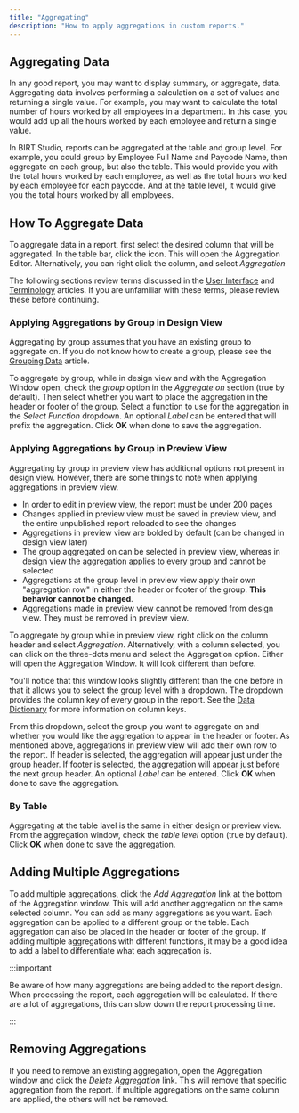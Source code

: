 ```yaml
---
title: "Aggregating"
description: "How to apply aggregations in custom reports."
---
```



## Aggregating Data

In any good report, you may want to display summary, or aggregate, data. Aggregating data involves performing a calculation on a set of values and returning a single value. For example, you may want to calculate the total number of hours worked by all employees in a department. In this case, you would add up all the hours worked by each employee and return a single value.

In BIRT Studio, reports can be aggregated at the table and group level. For example, you could group by Employee Full Name and Paycode Name, then aggregate on each group, but also the table. This would provide you with the total hours worked by each employee, as well as the total hours worked by each employee for each paycode. And at the table level, it would give you the total hours worked by all employees.

## How To Aggregate Data

To aggregate data in a report, first select the desired column that will be aggregated. In the table bar, click the <Sigma className="icon" /> icon. This will open the Aggregation Editor. Alternatively, you can right click the column, and select <Sigma className="icon" /> _Aggregation_

The following sections review terms discussed in the [User Interface](/docs/birt-studio/getting-started/user-interface) and [Terminology](/docs/birt-studio/getting-started/terminology) articles. If you are unfamiliar with these terms, please review these before continuing.

### Applying Aggregations by Group in Design View

Aggregating by group assumes that you have an existing group to aggregate on. If you do not know how to create a group, please see the [Grouping Data](./grouping-data) article.

To aggregate by group, while in design view and with the Aggregation Window open, check the _group_ option in the _Aggregate on_ section (true by default). Then select whether you want to place the aggregation in the header or footer of the group. Select a function to use for the aggregation in the _Select Function_ dropdown. An optional _Label_ can be entered that will prefix the aggregation. Click **OK** when done to save the aggregation.

### Applying Aggregations by Group in Preview View

Aggregating by group in preview view has additional options not present in design view. However, there are some things to note when applying aggregations in preview view.

- In order to edit in preview view, the report must be under 200 pages
- Changes applied in preview view must be saved in preview view, and the entire unpublished report reloaded to see the changes
- Aggregations in preview view are bolded by default (can be changed in design view later)
- The group aggregated on can be selected in preview view, whereas in design view the aggregation applies to every group and cannot be selected
- Aggregations at the group level in preview view apply their own "aggregation row" in either the header or footer of the group. **This behavior cannot be changed**.
- Aggregations made in preview view cannot be removed from design view. They must be removed in preview view.

To aggregate by group while in preview view, right click on the column header and select <Sigma className="icon" /> _Aggregation_. Alternatively, with a column selected, you can click on the <Ellipsis className="icon" /> three-dots menu and select the Aggregation option. Either will open the Aggregation Window. It will look different than before.

You'll notice that this window looks slightly different than the one before in that it allows you to select the group level with a dropdown. The dropdown provides the column key of every group in the report. See the [Data Dictionary](/docs/data-dictionary/getting-started) for more information on column keys.

From this dropdown, select the group you want to aggregate on and whether you would like the aggregation to appear in the header or footer. As mentioned above, aggregations in preview view will add their own row to the report. If header is selected, the aggregation will appear just under the group header. If footer is selected, the aggregation will appear just before the next group header. An optional _Label_ can be entered. Click **OK** when done to save the aggregation.

### By Table

Aggregating at the table lavel is the same in either design or preview view. From the aggregation window, check the _table level_ option (true by default). Click **OK** when done to save the aggregation.

## Adding Multiple Aggregations

To add multiple aggregations, click the _Add Aggregation_ link at the bottom of the Aggregation window. This will add another aggregation on the same selected column. You can add as many aggregations as you want. Each aggregation can be applied to a different group or the table. Each aggregation can also be placed in the header or footer of the group. If adding multiple aggregations with different functions, it may be a good idea to add a label to differentiate what each aggregation is.

:::important

Be aware of how many aggregations are being added to the report design. When processing the report, each aggregation will be calculated. If there are a lot of aggregations, this can slow down the report processing time.

:::

## Removing Aggregations

If you need to remove an existing aggregation, open the Aggregation window and click the _Delete Aggregation_ link. This will remove that specific aggregation from the report. If multiple aggregations on the same column are applied, the others will not be removed.
